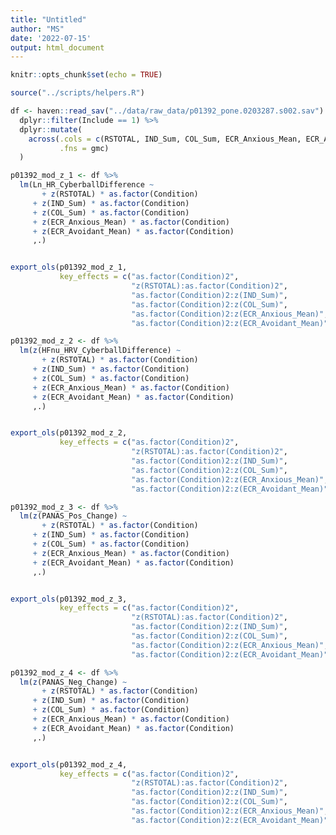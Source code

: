 ```yaml
---
title: "Untitled"
author: "MS"
date: '2022-07-15'
output: html_document
---
```


```r
knitr::opts_chunk$set(echo = TRUE)

source("../scripts/helpers.R")

df <- haven::read_sav("../data/raw_data/p01392_pone.0203287.s002.sav") %>% 
  dplyr::filter(Include == 1) %>% 
  dplyr::mutate(
    across(.cols = c(RSTOTAL, IND_Sum, COL_Sum, ECR_Anxious_Mean, ECR_Avoidant_Mean), 
           .fns = gmc)
  )

```

```r
p01392_mod_z_1 <- df %>% 
  lm(Ln_HR_CyberballDifference ~ 
       + z(RSTOTAL) * as.factor(Condition) 
     + z(IND_Sum) * as.factor(Condition)
     + z(COL_Sum) * as.factor(Condition)
     + z(ECR_Anxious_Mean) * as.factor(Condition)
     + z(ECR_Avoidant_Mean) * as.factor(Condition)
     ,.) 


export_ols(p01392_mod_z_1, 
           key_effects = c("as.factor(Condition)2", 
                           "z(RSTOTAL):as.factor(Condition)2", 
                           "as.factor(Condition)2:z(IND_Sum)", 
                           "as.factor(Condition)2:z(COL_Sum)", 
                           "as.factor(Condition)2:z(ECR_Anxious_Mean)", 
                           "as.factor(Condition)2:z(ECR_Avoidant_Mean)"))
```

```r
p01392_mod_z_2 <- df %>% 
  lm(z(HFnu_HRV_CyberballDifference) ~ 
       + z(RSTOTAL) * as.factor(Condition) 
     + z(IND_Sum) * as.factor(Condition)
     + z(COL_Sum) * as.factor(Condition)
     + z(ECR_Anxious_Mean) * as.factor(Condition)
     + z(ECR_Avoidant_Mean) * as.factor(Condition)
     ,.) 


export_ols(p01392_mod_z_2, 
           key_effects = c("as.factor(Condition)2", 
                           "z(RSTOTAL):as.factor(Condition)2", 
                           "as.factor(Condition)2:z(IND_Sum)", 
                           "as.factor(Condition)2:z(COL_Sum)", 
                           "as.factor(Condition)2:z(ECR_Anxious_Mean)", 
                           "as.factor(Condition)2:z(ECR_Avoidant_Mean)"))
```

```r
p01392_mod_z_3 <- df %>% 
  lm(z(PANAS_Pos_Change) ~ 
       + z(RSTOTAL) * as.factor(Condition) 
     + z(IND_Sum) * as.factor(Condition)
     + z(COL_Sum) * as.factor(Condition)
     + z(ECR_Anxious_Mean) * as.factor(Condition)
     + z(ECR_Avoidant_Mean) * as.factor(Condition)
     ,.) 


export_ols(p01392_mod_z_3, 
           key_effects = c("as.factor(Condition)2", 
                           "z(RSTOTAL):as.factor(Condition)2", 
                           "as.factor(Condition)2:z(IND_Sum)", 
                           "as.factor(Condition)2:z(COL_Sum)", 
                           "as.factor(Condition)2:z(ECR_Anxious_Mean)", 
                           "as.factor(Condition)2:z(ECR_Avoidant_Mean)"))
```

```r
p01392_mod_z_4 <- df %>% 
  lm(z(PANAS_Neg_Change) ~ 
       + z(RSTOTAL) * as.factor(Condition) 
     + z(IND_Sum) * as.factor(Condition)
     + z(COL_Sum) * as.factor(Condition)
     + z(ECR_Anxious_Mean) * as.factor(Condition)
     + z(ECR_Avoidant_Mean) * as.factor(Condition)
     ,.) 


export_ols(p01392_mod_z_4, 
           key_effects = c("as.factor(Condition)2", 
                           "z(RSTOTAL):as.factor(Condition)2", 
                           "as.factor(Condition)2:z(IND_Sum)", 
                           "as.factor(Condition)2:z(COL_Sum)", 
                           "as.factor(Condition)2:z(ECR_Anxious_Mean)", 
                           "as.factor(Condition)2:z(ECR_Avoidant_Mean)"))
```



